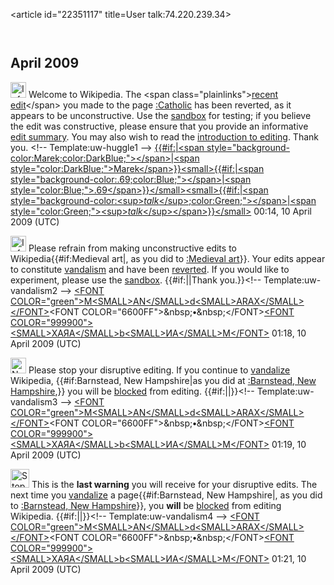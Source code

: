 <article id="22351117" title=User talk:74.220.239.34>
	<talkpage id="22351117" title="User talk:74.220.239.34">

== April 2009 ==

[[Image:Information.png|25px]] Welcome to Wikipedia. The &lt;span class=&quot;plainlinks&quot;&gt;[http://en.wikipedia.org/wiki/Catholic?diff=282878675 recent edit]&lt;/span&gt; you made to the page [[:Catholic]] has been reverted, as it appears to be unconstructive. Use the [[Wikipedia:Sandbox|sandbox]] for testing; if you believe the edit was constructive, please ensure that you provide an informative [[Help:Edit summary|edit summary]]. You may also wish to read the [[Wikipedia:Introduction|introduction to editing]]. Thank you. &lt;!-- Template:uw-huggle1 --&gt; [[User:Marek69|{{#if:|&lt;span style=&quot;background-color:Marek;color:DarkBlue;&quot;&gt;&lt;/span&gt;|&lt;span style=&quot;color:DarkBlue;&quot;&gt;Marek&lt;/span&gt;}}&lt;small&gt;{{#if:|&lt;span style=&quot;background-color:.69;color:Blue;&quot;&gt;&lt;/span&gt;|&lt;span style=&quot;color:Blue;&quot;&gt;.69&lt;/span&gt;}}&lt;/small&gt;]][[User_talk:Marek69|&lt;small&gt;{{#if:|&lt;span style=&quot;background-color:&lt;sup&gt;'' talk''&lt;/sup&gt;;color:Green;&quot;&gt;&lt;/span&gt;|&lt;span style=&quot;color:Green;&quot;&gt;&lt;sup&gt;'' talk''&lt;/sup&gt;&lt;/span&gt;}}&lt;/small&gt;]] 00:14, 10 April 2009 (UTC)

[[Image:Information.svg|25px]] Please refrain from making unconstructive edits to Wikipedia{{#if:Medieval art|, as you did to [[:Medieval art]]}}. Your edits appear to constitute [[Wikipedia:Vandalism|vandalism]] and have been [[Help:Reverting|reverted]]. If you would like to experiment, please use the [[Wikipedia:Sandbox|sandbox]]. {{#if:|{{{2}}}|Thank you.}}&lt;!-- Template:uw-vandalism2 --&gt; [[User:Mandarax|&lt;FONT COLOR=&quot;green&quot;&gt;M&lt;SMALL&gt;AN&lt;/SMALL&gt;d&lt;SMALL&gt;ARAX&lt;/SMALL&gt;&lt;/FONT&gt;]]&lt;FONT COLOR=&quot;6600FF&quot;&gt;&amp;nbsp;'''•'''&amp;nbsp;&lt;/FONT&gt;[[User talk:Mandarax|&lt;FONT COLOR=&quot;999900&quot;&gt;&lt;SMALL&gt;XAЯA&lt;/SMALL&gt;b&lt;SMALL&gt;ИA&lt;/SMALL&gt;M&lt;/FONT&gt;]] 01:18, 10 April 2009 (UTC)

[[Image:Nuvola apps important.svg|25px]] Please stop your disruptive editing. If you continue to [[Wikipedia:Vandalism|vandalize]] Wikipedia, {{#if:Barnstead, New Hampshire|as you did at [[:Barnstead, New Hampshire]],}} you will be [[Wikipedia:Blocking policy|blocked]] from editing. {{#if:|{{{2}}}|}}&lt;!-- Template:uw-vandalism3 --&gt; [[User:Mandarax|&lt;FONT COLOR=&quot;green&quot;&gt;M&lt;SMALL&gt;AN&lt;/SMALL&gt;d&lt;SMALL&gt;ARAX&lt;/SMALL&gt;&lt;/FONT&gt;]]&lt;FONT COLOR=&quot;6600FF&quot;&gt;&amp;nbsp;'''•'''&amp;nbsp;&lt;/FONT&gt;[[User talk:Mandarax|&lt;FONT COLOR=&quot;999900&quot;&gt;&lt;SMALL&gt;XAЯA&lt;/SMALL&gt;b&lt;SMALL&gt;ИA&lt;/SMALL&gt;M&lt;/FONT&gt;]] 01:19, 10 April 2009 (UTC)

[[Image:Stop hand nuvola.svg|30px]] This is the '''last warning''' you will receive for your disruptive edits. The next time you [[Wikipedia:Vandalism|vandalize]] a page{{#if:Barnstead, New Hampshire|, as you did to [[:Barnstead, New Hampshire]]}}, you '''will''' be [[Wikipedia:Blocking policy|blocked]] from editing Wikipedia. {{#if:|{{{2}}}|}}&lt;!-- Template:uw-vandalism4 --&gt; [[User:Mandarax|&lt;FONT COLOR=&quot;green&quot;&gt;M&lt;SMALL&gt;AN&lt;/SMALL&gt;d&lt;SMALL&gt;ARAX&lt;/SMALL&gt;&lt;/FONT&gt;]]&lt;FONT COLOR=&quot;6600FF&quot;&gt;&amp;nbsp;'''•'''&amp;nbsp;&lt;/FONT&gt;[[User talk:Mandarax|&lt;FONT COLOR=&quot;999900&quot;&gt;&lt;SMALL&gt;XAЯA&lt;/SMALL&gt;b&lt;SMALL&gt;ИA&lt;/SMALL&gt;M&lt;/FONT&gt;]] 01:21, 10 April 2009 (UTC)
	</talkpage>
</article>